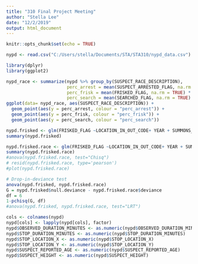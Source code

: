 ```yaml
---
title: "310 Final Project Meeting"
author: "Stella Lee"
date: "12/2/2019"
output: html_document
---
```


```r
knitr::opts_chunk$set(echo = TRUE)
```

```r
nypd <- read.csv("C:/Users/stella/Documents/STA/STA310/nypd_data.csv")
```

```r
library(dplyr)
library(ggplot2)
```

```r
nypd_race <- summarize(nypd %>% group_by(SUSPECT_RACE_DESCRIPTION),
                       perc_arrest = mean(SUSPECT_ARRESTED_FLAG, na.rm = TRUE) * 100,
                       perc_frisk = mean(FRISKED_FLAG, na.rm = TRUE) * 100, 
                       perc_search = mean(SEARCHED_FLAG, na.rm = TRUE) * 100)
ggplot(data= nypd_race, aes(SUSPECT_RACE_DESCRIPTION)) +
  geom_point(aes(y = perc_arrest, colour = "perc_arrest")) +
  geom_point(aes(y = perc_frisk, colour = "perc_frisk")) +
  geom_point(aes(y = perc_search, colour = "perc_search")) 
```

```r
nypd.frisked <- glm(FRISKED_FLAG ~LOCATION_IN_OUT_CODE+ YEAR + SUMMONS_ISSUED_FLAG + OTHER_CONTRABAND_FLAG+CIRCUMSTANCES_WEAPON+SUSPECTS_ACTIONS_DRUG_TRANSACTIONS_FLAG+CIRCUMSTANCES_SURVEILLANCE+SUSPECT_HEIGHT+SUSPECT_SEX+STOP_LOCATION_PRECINCT+WEAPON+PHYSICAL_FORCE_WEAPON_IMPACT_FLAG+PHYSICAL_FORCE_HANDCUFF_SUSPECT_FLAG+ PHYSICAL_FORCE_DRAW_POINT_FIREARM_FLAG+ PHYSICAL_FORCE_OTHER_FLAG, family="binomial", data=nypd)
summary(nypd.frisked)
```

```r
nypd.frisked.race <- glm(FRISKED_FLAG ~LOCATION_IN_OUT_CODE+ YEAR + SUMMONS_ISSUED_FLAG + OTHER_CONTRABAND_FLAG+CIRCUMSTANCES_WEAPON+SUSPECTS_ACTIONS_DRUG_TRANSACTIONS_FLAG+CIRCUMSTANCES_SURVEILLANCE+SUSPECT_HEIGHT+SUSPECT_SEX+STOP_LOCATION_PRECINCT+WEAPON+PHYSICAL_FORCE_WEAPON_IMPACT_FLAG+PHYSICAL_FORCE_HANDCUFF_SUSPECT_FLAG+ PHYSICAL_FORCE_DRAW_POINT_FIREARM_FLAG+ PHYSICAL_FORCE_OTHER_FLAG + SUSPECT_RACE_DESCRIPTION, family="binomial", data=nypd)
summary(nypd.frisked.race)
#anova(nypd.frisked.race, test="Chisq")
# resid(nypd.frisked.race, type='pearson')
#plot(nypd.frisked.race)
```

```r
# Drop-in-deviance test
anova(nypd.frisked, nypd.frisked.race)
G = nypd.frisked$null.deviance - nypd.frisked.race$deviance
df = 6
1-pchisq(G, df)
#anova(nypd.frisked, nypd.frisked.race, test="LRT")
```

```r
cols <- colnames(nypd)
nypd[cols] <- lapply(nypd[cols], factor) 
nypd$OBSERVED_DURATION_MINUTES <- as.numeric(nypd$OBSERVED_DURATION_MINUTES)
nypd$STOP_DURATION_MINUTES <- as.numeric(nypd$STOP_DURATION_MINUTES)
nypd$STOP_LOCATION_X <- as.numeric(nypd$STOP_LOCATION_X)
nypd$STOP_LOCATION_Y <- as.numeric(nypd$STOP_LOCATION_Y)
nypd$SUSPECT_REPORTED_AGE <- as.numeric(nypd$SUSPECT_REPORTED_AGE)
nypd$SUSPECT_HEIGHT <- as.numeric(nypd$SUSPECT_HEIGHT)
```
